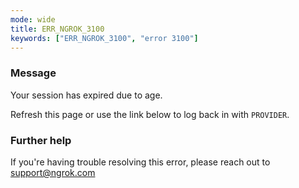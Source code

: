 ```yaml
---
mode: wide
title: ERR_NGROK_3100
keywords: ["ERR_NGROK_3100", "error 3100"]
---
```



### Message

Your session has expired due to age.

Refresh this page or use the link below to log back in with `PROVIDER`.

<ErrorDetails />

### Further help

If you're having trouble resolving this error, please reach out to [support@ngrok.com](mailto:support@ngrok.com?subject=Help%20with%20ERR_NGROK_3100)

